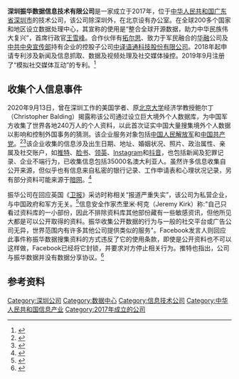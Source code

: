 '''深圳振华数据信息技术有限公司'''是一家成立于2017年，位于[[中华人民共和国|中华人民共和国]][[广东省|广东省]][[深圳市|深圳市]]的技术公司，该公司除深圳外，在北京设有办公室。在全球200多个国家和地区设立数据处理中心，其宣称的使用是“整合全球开源数据，助力中华民族伟大复兴”，首席行政官[[王雪峰_(企业家)|王雪峰]]。合作伙伴有[[拓尔思|拓尔思]]、致力于军民融合的[[华融|华融]]公司及[[中共中央宣传部|中共中央宣传部]]持有企业的控股子公司[[中译语通科技股份有限公司|中译语通科技股份有限公司]]。2018年起申请专利涉及新闻及信息抓取、数据及视频处理及社交媒体操控。2019年9月注册了“模拟社交媒体互动”的专利。<ref name="WP0914">{{cite news |author1=Gerry Shih |title=Chinese firm harvests social media posts, data of prominent Americans and military |url=https://www.washingtonpost.com/world/asia_pacific/chinese-firm-harvests-social-media-posts-data-of-prominent-americans-and-military/2020/09/14/b1f697ce-f311-11ea-8025-5d3489768ac8_story.html#comments-wrapper |accessdate=2020-09-14 |work=Washington Post |date=2020-09-14 |archive-date=2021-02-06 |archive-url=https://web.archive.org/web/20210206044132/https://www.washingtonpost.com/world/asia_pacific/chinese-firm-harvests-social-media-posts-data-of-prominent-americans-and-military/2020/09/14/b1f697ce-f311-11ea-8025-5d3489768ac8_story.html#comments-wrapper |dead-url=no }}</ref>

==收集个人信息事件==
2020年9月13日，曾在深圳工作的美国学者、原[[北京大学|北京大学]]经济学教授鲍尔丁（Christopher Balding）揭露称该公司通过设立巨大境外个人数据库，为中国军方收集了世界各地240万人的个人资料，以此首次证实中国大量搜集境外个人数据以影响和控制外国事务的猜测。该企业服务对象包括[[中国人民解放军|中国人民解放军]]和[[中国共产党|中国共产党]]。<ref name="VOA0914">{{cite news |author1=黎堡 |title=助政府操纵外国舆论与政局 中国公司巨大境外个人数据库曝光 |url=https://www.voachinese.com/a/china-foreign-data-collection-20200914/5582435.html |accessdate=2020-09-14 |agency=美国之音 |date=2020-09-14 |archive-date=2020-11-06 |archive-url=https://web.archive.org/web/20201106213155/https://www.voachinese.com/a/china-foreign-data-collection-20200914/5582435.html |dead-url=no }}</ref><ref>{{cite web |author1=Christopher Balding |title=Personal Statement on Shenzhen Zhenhua Data Leak |url=https://www.baldingsworld.com/2020/09/14/personal-statement-on-shenzhen-zhenhua-data-leak/ |website=Balding's World |accessdate=2020-09-14 |date=2020-09-14 |archive-date=2021-04-14 |archive-url=https://web.archive.org/web/20210414114447/https://www.baldingsworld.com/2020/09/14/personal-statement-on-shenzhen-zhenhua-data-leak/ |dead-url=no }}</ref>该企业收集的信息涉及出生日期、地址、婚姻状况、照片、政治属性、亲属及社交账户，如[[推特|推特]]、[[脸书|脸书]]、[[领英|领英]]、[[Instagram|Instagram]]和[[抖音|抖音]]，也包括新闻及犯罪记录、企业不端行为，已收集信息包括35000名澳大利亚人。虽然许多信息收集自公开来源，但似乎也有信息来自私密的银行记录、工作申请表和心理状况记录，另有部分资料可能来源于[[暗网|暗网]]。<ref name="ABC0914">{{cite news |author1=Andrew Probyn |author2=Matthew Doran |title=China's 'hybrid war': Beijing's mass surveillance of Australia and the world for secrets and scandal |url=https://www.abc.net.au/news/2020-09-14/chinese-data-leak-linked-to-military-names-australians/12656668 |accessdate=2020-09-14 |work=ABC News |date=2020-09-14 |archive-date=2020-09-15 |archive-url=https://web.archive.org/web/20200915003435/https://www.abc.net.au/news/2020-09-14/chinese-data-leak-linked-to-military-names-australians/12656668 |dead-url=no }}</ref>

振华公司在回应英国《[[卫报|卫报]]》采访时称相关“报道严重失实”，该公司为私营企业，与中国政府和军方无关。<ref name="G0914">{{cite news |author1=Daniel Hurst |author2=Lily Kuo |author3=Charlotte Graham-McLay |title=Zhenhua Data leak: personal details of millions around world gathered by China tech company |url=https://www.theguardian.com/world/2020/sep/14/zhenhua-data-full-list-leak-database-personal-details-millions-china-tech-company |accessdate=2020-09-14 |work=Guardian |date=2020-09-14 |archive-date=2021-03-29 |archive-url=https://web.archive.org/web/20210329122744/https://www.theguardian.com/world/2020/sep/14/zhenhua-data-full-list-leak-database-personal-details-millions-china-tech-company |dead-url=no }}</ref>信息安全作家杰里米·柯克（Jeremy Kirk）称:"自己只看过资料库的一小部份，因此不排除资料库其他部份藏有一些敏感资讯，但他所见大都是可以公开取得的资料。振华收集公开数据的行为与一般的社交平台或广告公司无异，世界范围内有许多其他公司提供类似的服务"。Facebook发言人则回应此事件称振华数据搜集资料的方式违反了它的使用条款，即使是公开资料也不可以这样做，Facebook已经将它封锁，并要求对方停止相关行为。推特也指出，公司与振华数据并没有数据分享协议。<ref>{{cite web |title=深圳“振华数据”：如何看待中国国企“监控资料库”外泄的消息 |url=https://www.bbc.com/zhongwen/simp/chinese-news-54160466 |work=BBC |date=2020-09-16 |access-date=2021-03-30 |archive-date=2020-10-18 |archive-url=https://web.archive.org/web/20201018175004/https://www.bbc.com/zhongwen/simp/chinese-news-54160466 |dead-url=no }}</ref>

==参考资料==
{{reflist}}

[[Category:深圳公司|Category:深圳公司]]
[[Category:数据中心|Category:数据中心]]
[[Category:信息技术公司|Category:信息技术公司]]
[[Category:中华人民共和国信息产业|Category:中华人民共和国信息产业]]
[[Category:2017年成立的公司|Category:2017年成立的公司]]